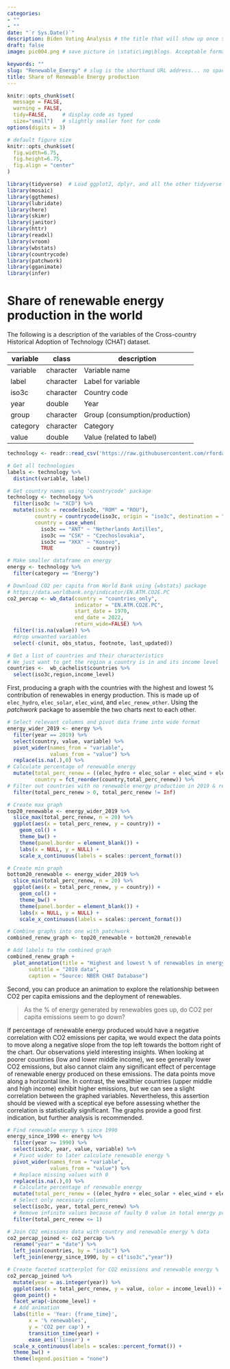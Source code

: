 ```yaml
---
categories:  
- ""  
- ""
date: "`r Sys.Date()`"
description: Biden Voting Analysis # the title that will show up once someone gets to this page
draft: false
image: pic004.png # save picture in \static\img\blogs. Acceptable formats= jpg, jpeg, or png . Your iPhone pics wont work

keywords: ""
slug: "Renewable_Energy" # slug is the shorthand URL address... no spaces plz
title: Share of Renewable Energy production
---
```


```r
knitr::opts_chunk$set(
  message = FALSE, 
  warning = FALSE, 
  tidy=FALSE,     # display code as typed
  size="small")   # slightly smaller font for code
options(digits = 3)

# default figure size
knitr::opts_chunk$set(
  fig.width=6.75, 
  fig.height=6.75,
  fig.align = "center"
)
```

```r
library(tidyverse)  # Load ggplot2, dplyr, and all the other tidyverse packages
library(mosaic)
library(ggthemes)
library(lubridate)
library(here)
library(skimr)
library(janitor)
library(httr)
library(readxl)
library(vroom)
library(wbstats)
library(countrycode)
library(patchwork)
library(gganimate)
library(infer)
```

# Share of renewable energy production in the world

The following is a description of the variables of the Cross-country Historical Adoption of Technology (CHAT) dataset.

| **variable** | **class** | **description**                |
|--------------|-----------|--------------------------------|
| variable     | character | Variable name                  |
| label        | character | Label for variable             |
| iso3c        | character | Country code                   |
| year         | double    | Year                           |
| group        | character | Group (consumption/production) |
| category     | character | Category                       |
| value        | double    | Value (related to label)       |

```r

technology <- readr::read_csv('https://raw.githubusercontent.com/rfordatascience/tidytuesday/master/data/2022/2022-07-19/technology.csv')

# Get all technologies
labels <- technology %>% 
  distinct(variable, label)

# Get country names using 'countrycode' package
technology <- technology %>% 
  filter(iso3c != "XCD") %>% 
  mutate(iso3c = recode(iso3c, "ROM" = "ROU"),
         country = countrycode(iso3c, origin = "iso3c", destination = "country.name"),
         country = case_when(
           iso3c == "ANT" ~ "Netherlands Antilles",
           iso3c == "CSK" ~ "Czechoslovakia",
           iso3c == "XKX" ~ "Kosovo",
           TRUE           ~ country))

# Make smaller dataframe on energy
energy <- technology %>% 
  filter(category == "Energy")

# Download CO2 per capita from World Bank using {wbstats} package
# https://data.worldbank.org/indicator/EN.ATM.CO2E.PC
co2_percap <- wb_data(country = "countries_only", 
                      indicator = "EN.ATM.CO2E.PC", 
                      start_date = 1970, 
                      end_date = 2022,
                      return_wide=FALSE) %>% 
  filter(!is.na(value)) %>% 
  #drop unwanted variables
  select(-c(unit, obs_status, footnote, last_updated))

# Get a list of countries and their characteristics
# We just want to get the region a country is in and its income level
countries <-  wb_cachelist$countries %>% 
  select(iso3c,region,income_level)

```

First, producing a graph with the countries with the highest and lowest % contribution of renewables in energy production. This is made up of `elec_hydro`, `elec_solar`, `elec_wind`, and `elec_renew_other`. Using the *patchwork* package to assemble the two charts next to each other.

```r

# Select relevant columns and pivot data frame into wide format
energy_wider_2019 <- energy %>% 
  filter(year == 2019) %>% 
  select(country, value, variable) %>% 
  pivot_wider(names_from = "variable",
              values_from = "value") %>% 
  replace(is.na(.),0) %>% 
# Calculate percentage of renewable energy
  mutate(total_perc_renew = ((elec_hydro + elec_solar + elec_wind + elec_renew_other)/elecprod),
         country = fct_reorder(country,total_perc_renew)) %>%
# Filter out countries with no renewable energy production in 2019 & remove North Macedonia because of wronly calculated elecprod
  filter(total_perc_renew > 0, total_perc_renew != Inf)

# Create max graph
top20_renewable <- energy_wider_2019 %>% 
  slice_max(total_perc_renew, n = 20) %>% 
  ggplot(aes(x = total_perc_renew, y = country)) +
    geom_col() +
    theme_bw() +
    theme(panel.border = element_blank()) +
    labs(x = NULL, y = NULL) + 
    scale_x_continuous(labels = scales::percent_format())

# Create min graph
bottom20_renewable <- energy_wider_2019 %>% 
  slice_min(total_perc_renew, n = 20) %>% 
  ggplot(aes(x = total_perc_renew, y = country)) +
    geom_col() +
    theme_bw() +
    theme(panel.border = element_blank()) +
    labs(x = NULL, y = NULL) +
    scale_x_continuous(labels = scales::percent_format())

# Combine graphs into one with patchwork
combined_renew_graph <- top20_renewable + bottom20_renewable

# Add labels to the combined graph
combined_renew_graph +
  plot_annotation(title = "Highest and lowest % of renewables in energy production",
       subtitle = "2019 data",
       caption = "Source: NBER CHAT Database")

```

Second, you can produce an animation to explore the relationship between CO2 per capita emissions and the deployment of renewables.

> As the % of energy generated by renewables goes up, do CO2 per capita emissions seem to go down?

If percentage of renewable energy produced would have a negative correlation with CO2 emissions per capita, we would expect the data points to move along a negative slope from the top left towards the bottom right of the chart. Our observations yield interesting insights. When looking at poorer countries (low and lower middle income), we see generally lower CO2 emissions, but also cannot claim any significant effect of percentage of renewable energy produced on these emissions. The data points move along a horizontal line. In contrast, the wealthier countries (upper middle and high income) exhibit higher emissions, but we can see a slight correlation between the graphed variables. Nevertheless, this assertion should be viewed with a sceptical eye before assessing whether the correlation is statistically significant. The graphs provide a good first indication, but further analysis is recommended.

```r

# Find renewable energy % since 1990
energy_since_1990 <- energy %>% 
  filter(year >= 1990) %>%
  select(iso3c, year, value, variable) %>%
  # Pivot wider to later calculate renewable energy %
  pivot_wider(names_from = "variable",
              values_from = "value") %>% 
  # Replace missing values with 0
  replace(is.na(.),0) %>% 
  # Calculate percentage of renewable energy
  mutate(total_perc_renew = ((elec_hydro + elec_solar + elec_wind + elec_renew_other)/elecprod)) %>% 
  # Select only necessary columns
  select(iso3c, year, total_perc_renew) %>% 
  # Remove infinite values because of faulty 0 value in total energy production
  filter(total_perc_renew <= 1)

# Join CO2 emissions data with country and renewable energy % data
co2_percap_joined <- co2_percap %>% 
  rename("year" = "date") %>% 
  left_join(countries, by = "iso3c") %>% 
  left_join(energy_since_1990, by = c("iso3c","year"))

# Create faceted scatterplot for CO2 emissions and renewable energy %
co2_percap_joined %>% 
  mutate(year = as.integer(year)) %>% 
  ggplot(aes(x = total_perc_renew, y = value, color = income_level)) +
  geom_point() +
  facet_wrap(~income_level) +
  # Add animation
  labs(title = 'Year: {frame_time}', 
       x = '% renewables', 
       y = 'CO2 per cap') +
       transition_time(year) +
       ease_aes('linear') +
  scale_x_continuous(labels = scales::percent_format()) +
  theme_bw() +
  theme(legend.position = "none")

```
